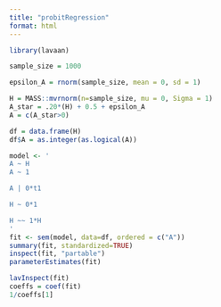 ```yaml
---
title: "probitRegression"
format: html
---
```


```r
library(lavaan)
```

```r
sample_size = 1000

epsilon_A = rnorm(sample_size, mean = 0, sd = 1)

H = MASS::mvrnorm(n=sample_size, mu = 0, Sigma = 1)
A_star = .20*(H) + 0.5 + epsilon_A
A = c(A_star>0)

df = data.frame(H)
df$A = as.integer(as.logical(A))
```

```r
model <- '
A ~ H
A ~ 1

A | 0*t1

H ~ 0*1

H ~~ 1*H
'
fit <- sem(model, data=df, ordered = c("A"))
summary(fit, standardized=TRUE)
inspect(fit, "partable")
parameterEstimates(fit)
```

```r
lavInspect(fit)
coeffs = coef(fit)
1/coeffs[1]
```


